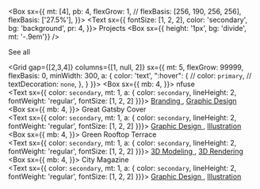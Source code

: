 
<Box
  sx={{
    mt: [4],
    pb: 4,
    flexGrow: 1,
    // flexBasis: [256, 190, 256, 256],
    flexBasis: ['27.5%'],
  }}>
  <Text
    sx={{
      fontSize: [1, 2, 2],
      color: 'secondary',
      bg: 'background',
      pr: 4,
    }}>
    Projects
  </Text>
  <Box sx={{ height: '1px', bg: 'divide', mt: '-.9em'}} />
  <Link 
    href="/projects"
    sx= {{
      color: 'secondary',
      float: 'right',
      bg: 'background',
      mt: '-.95em',
      pl: 4,
    }}
  >
    See all
  </Link>
</Box>

<!-- Grid Example
<Grid gap={2} columns={[1, null, 2]}>
  <Box bg="primary">Box</Box>
  <Box bg="muted">Box</Box>
  <Box bg="primary">Box</Box>
  <Box bg="muted">Box</Box>
</Grid> -->

<Grid gap={[2,3,4]} columns={[1, null, 2]}
  sx={{
    mt: 5,
    flexGrow: 99999,
    flexBasis: 0,
    minWidth: 300,
    a: {
      color: 'text',
      ":hover": {
        // color: `primary`,
        // textDecoration: `none`,
      },
    }
    }}>
    <Box sx={{
      mb: 4,
      }}>
      <Link variant="medium" href="/projects/nfuse">nfuse</Link>
      <br />
      <Text sx={{ color: `secondary`, mt: 1, a: { color: `secondary`, lineHeight: 2, fontWeight: 'regular', fontSize: [1, 2, 2] }}}>
        <a
          href='/tags/branding'>
          Branding
        </a>
        <a>, </a>
        <a
          href='/tags/graphic-design'>
          Graphic Design
        </a>
      </Text>  
    </Box>
    <Box sx={{
      mb: 4,
      }}>
      <Link variant="medium" href="/projects/gatsby-book-cover">Great Gatsby Cover</Link>
      <br />
      <Text sx={{ color: `secondary`, mt: 1, a: { color: `secondary`, lineHeight: 2, fontWeight: 'regular', fontSize: [1, 2, 2] }}}>
        <a
          href='/tags/branding'>
          Graphic Design
        </a>
        <a>, </a>
        <a
          href='/tags/illustration'>
          Illustration
        </a>
      </Text>  
    </Box>
    <Box sx={{
      mb: 4,
      }}>
      <Link variant="medium" href="/projects/green-rooftop-terrace">Green Rooftop Terrace</Link>
      <br />
      <Text sx={{ color: `secondary`, mt: 1, a: { color: `secondary`, lineHeight: 2, fontWeight: 'regular', fontSize: [1, 2, 2] }}}>
        <a
          href='/tags/3-d-modeling'>
          3D Modeling
        </a>
        <a>, </a>
        <a
          href='/tags/3-d-rendering'>
          3D Rendering
        </a>
      </Text>  
    </Box>
    <Box sx={{
      mb: 4,
      }}>
      <Link variant="medium" href="/projects/city-magazine-cover">City Magazine</Link>
      <br />
      <Text sx={{ color: `secondary`, mt: 1, a: { color: `secondary`, lineHeight: 2, fontWeight: 'regular', fontSize: [1, 2, 2] }}}>
        <a
          href='/tags/graphic-design'>
          Graphic Design
        </a>
        <a>, </a>
        <a
          href='/tags/illustration'>
          Illustration
        </a>
      </Text>  
    </Box>
  </Grid>


<!--<Box
  sx={{
    mt: 5,
    flexGrow: 99999,
    flexBasis: 0,
    minWidth: 300,
    a: {
      color: 'text',
      ":hover": {
        // color: `primary`,
        // textDecoration: `none`,
      },
    }
    }}>
    <Box sx={{
      mb: 4,
      }}>
      <Link variant="medium" href="/projects/nfuse">nfuse</Link>
      <br />
      <Text sx={{ color: `text`, mt: 1, a: { color: `secondary`, lineHeight: 2, fontWeight: 'regular', fontSize: [1, 2, 2] }}}>
        <a
          href='/tags/branding'>
          Branding
        </a>
        <a>, </a>
        <a
          href='/tags/graphic-design'>
          Graphic Design
        </a>
      </Text>  
    </Box>
    <Box sx={{
      mb: 4,
      }}>
      <Link variant="medium" href="/projects/gatsby-book-cover">Great Gatsby Cover</Link>
      <br />
      <Text sx={{ color: `text`, mt: 1, a: { color: `secondary`, lineHeight: 2, fontWeight: 'regular', fontSize: [1, 2, 2] }}}>
        <a
          href='/tags/branding'>
          Graphic Design
        </a>
        <a>, </a>
        <a
          href='/tags/illustration'>
          Illustration
        </a>
      </Text>  
    </Box>
    <Box sx={{
      mb: 4,
      }}>
      <Link variant="medium" href="/projects/green-rooftop-terrace">Green Rooftop Terrace</Link>
      <br />
      <Text sx={{ color: `text`, mt: 1, a: { color: `secondary`, lineHeight: 2, fontWeight: 'regular', fontSize: [1, 2, 2] }}}>
        <a
          href='/tags/3-d-modeling'>
          3D Modeling
        </a>
        <a>, </a>
        <a
          href='/tags/3-d-rendering'>
          3D Rendering
        </a>
      </Text>  
    </Box>
    <Box sx={{
      mb: 4,
      }}>
      <Link variant="medium" href="/projects/city-magazine-cover">City Magazine</Link>
      <br />
      <Text sx={{ color: `text`, mt: 1, a: { color: `secondary`, lineHeight: 2, fontWeight: 'regular', fontSize: [1, 2, 2] }}}>
        <a
          href='/tags/graphic-design'>
          Graphic Design
        </a>
        <a>, </a>
        <a
          href='/tags/illustration'>
          Illustration
        </a>
      </Text>  
    </Box>
  </Box>
-->




<!--
<Flex
  sx={{
    flexWrap: 'wrap',
    variant: 'dividers.top',
  }}>
  <Box
    sx={{
      mt: [4],
      pb: 4,
      flexGrow: 1,
      // flexBasis: [256, 190, 256, 256],
      flexBasis: ['27.5%'],
    }}>
    <Text
      sx={{
        fontSize: [1, 2, 2],
        color: 'secondary',
      }}>
      Projects
    </Text>
    <br />
    <span sx={{color: 'secondary'}}>( </span>
    <Link 
      href="/projects"
      sx= {{color: 'secondary'}}
    >
     See all
    </Link>
    <span> )</span>

  </Box>
  
  <Box
    sx={{
      mt: 4,
      flexGrow: 99999,
      flexBasis: 0,
      minWidth: 300,
      a: {
        color: 'text',
        ":hover": {
          // color: `primary`,
          // textDecoration: `none`,
        },
      }
      }}>
      <Box sx={{
        mb: 4,
        }}>
        <Link variant="medium" href="/projects/nfuse">nfuse</Link>
        <br />
        <Text sx={{ color: `text`, mt: 1, a: { color: `secondary`, lineHeight: 2, fontWeight: 'regular', fontSize: [1, 2, 2] }}}>
          <a
            href='/tags/branding'>
            Branding
          </a>
          <a>, </a>
          <a
            href='/tags/graphic-design'>
            Graphic Design
          </a>
        </Text>  
      </Box>
      <Box sx={{
        mb: 4,
        }}>
        <Link variant="medium" href="/projects/gatsby-book-cover">Great Gatsby Cover</Link>
        <br />
        <Text sx={{ color: `text`, mt: 1, a: { color: `secondary`, lineHeight: 2, fontWeight: 'regular', fontSize: [1, 2, 2] }}}>
          <a
            href='/tags/branding'>
            Graphic Design
          </a>
          <a>, </a>
          <a
            href='/tags/illustration'>
            Illustration
          </a>
        </Text>  
      </Box>
      <Box sx={{
        mb: 4,
        }}>
        <Link variant="medium" href="/projects/green-rooftop-terrace">Green Rooftop Terrace</Link>
        <br />
        <Text sx={{ color: `text`, mt: 1, a: { color: `secondary`, lineHeight: 2, fontWeight: 'regular', fontSize: [1, 2, 2] }}}>
          <a
            href='/tags/3-d-modeling'>
            3D Modeling
          </a>
          <a>, </a>
          <a
            href='/tags/3-d-rendering'>
            3D Rendering
          </a>
        </Text>  
      </Box>
      <Box sx={{
        mb: 4,
        }}>
        <Link variant="medium" href="/projects/city-magazine-cover">City Magazine</Link>
        <br />
        <Text sx={{ color: `text`, mt: 1, a: { color: `secondary`, lineHeight: 2, fontWeight: 'regular', fontSize: [1, 2, 2] }}}>
          <a
            href='/tags/graphic-design'>
            Graphic Design
          </a>
          <a>, </a>
          <a
            href='/tags/illustration'>
            Illustration
          </a>
        </Text>  
      </Box>
      
  </Box>
</Flex>
-->